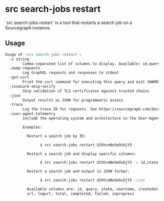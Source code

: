 # src search-jobs restart

<p className="subtitle">`src search-jobs restart` is a tool that restarts a search job on a Sourcegraph instance.</p>

## Usage

```bash
Usage of 'src search-jobs restart':
  -c string
        Comma-separated list of columns to display. Available: id,query,state,username,createdat,startedat,finishedat,url,logurl,total,completed,failed,inprogress (default "id,username,state,query")
  -dump-requests
        Log GraphQL requests and responses to stdout
  -get-curl
        Print the curl command for executing this query and exit (WARNING: includes printing your access token!)
  -insecure-skip-verify
        Skip validation of TLS certificates against trusted chains
  -json
        Output results as JSON for programmatic access
  -trace
        Log the trace ID for requests. See https://sourcegraph.com/docs/admin/observability/tracing
  -user-agent-telemetry
        Include the operating system and architecture in the User-Agent sent with requests to Sourcegraph (default true)

        Examples:

          Restart a search job by ID:

                $ src search-jobs restart U2VhcmNoSm9iOjY5

          Restart a search job and display specific columns:

                $ src search-jobs restart U2VhcmNoSm9iOjY5 -c id,state,query

          Restart a search job and output in JSON format:

                $ src search-jobs restart U2VhcmNoSm9iOjY5 -json

          Available columns are: id, query, state, username, createdat, startedat, finishedat,
          url, logurl, total, completed, failed, inprogress
```
